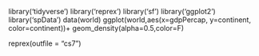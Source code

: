 
library('tidyverse')
library('reprex') 
library('sf') 
library('ggplot2')
library('spData') 
data(world) 
ggplot(world,aes(x=gdpPercap, y=continent, color=continent))+
   geom_density(alpha=0.5,color=F) 
 


reprex(outfile = "cs7")

